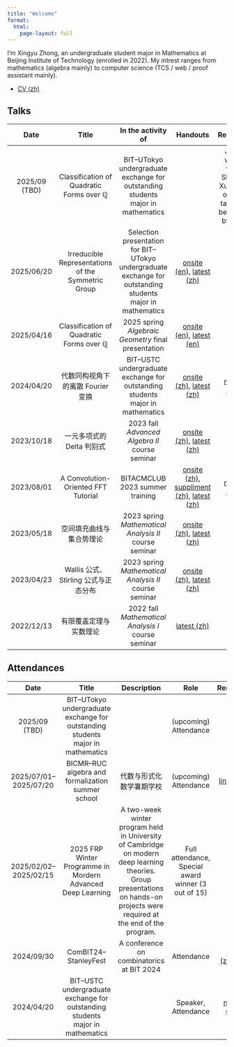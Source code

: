 ```yaml
---
title: "Welcome"
format:
  html:
    page-layout: full
---
```


I'm Xingyu Zhong, an undergraduate student major in Mathematics at Beijing Institute of Technology (enrolled in 2022). My intrest ranges from mathematics (algebra mainly) to computer science (TCS / web / proof assistant mainly).

- [CV (zh)](/posts/cv/resume-zh.pdf)

## Talks

| Date | Title | In the activity of | Handouts | Remarks |
| :---: | :---: | :---: | :---: | :---: |
| 2025/09 (TBD) | Classification of Quadratic Forms over $\mathbb Q$ | BIT--UTokyo undergraduate exchange for outstanding students major in mathematics | | Joint work with Shubin Xue, the onsite talk will be given by him |
| 2025/06/20 | Irreducible Representations of the Symmetric Group | Selection presentation for BIT--UTokyo undergraduate exchange for outstanding students major in mathematics | [onsite (en)](/posts/20250620-symrep/symrep.pdf), [latest (zh)](https://blog.sun123zxy.top/posts/20250606-symrep/) | |
| 2025/04/16 | Classification of Quadratic Forms over $\mathbb Q$ | 2025 spring *Algebraic Geometry* final presentation | [onsite (en)](/posts/20250416-ag-q-quadratic-form-classification/q-quadratic-form-classification.pdf), [latest (en)](https://blog.sun123zxy.top/posts/20250416-q-quadratic-form-classification/) | |
| 2024/04/20 | 代数同构视角下的离散 Fourier 变换 | BIT--USTC undergraduate exchange for outstanding students major in mathematics | [onsite (zh)](/posts/20240420-utsc-dft/dft.pdf), [latest (zh)](https://blog.sun123zxy.top/posts/20240513-isodft/) | [news (zh)](https://math.bit.edu.cn/rcpy1/951c9035cf9849ce988e361861937b98.htm) |
| 2023/10/18 | 一元多项式的 Delta 判别式 | 2023 fall *Advanced Algebra II* course seminar | [onsite (zh)](/posts/20231018-aa2-discriminant/discriminant.pdf), [latest (zh)](https://blog.sun123zxy.top/posts/20231018-discriminant/) | |
| 2023/08/01 | A Convolution-Oriented FFT Tutorial | BITACMCLUB 2023 summer training | [onsite (zh)](/posts/20240801-bitacm-fft/fft.pdf), [suppliment (zh)](/posts/20240801-bitacm-fft/supplement-on-bit-reverse.pdf), [latest (zh)](https://blog.sun123zxy.top/posts/20230928-dft/) | [news (zh)](https://cs.bit.edu.cn/xyxw/619906a5c812458b9d22a663b74e0dce.htm) |
| 2023/05/18 | 空间填充曲线与集合势理论 | 2023 spring *Mathematical Analysis II* course seminar | [onsite (zh)](/posts/20230518-ma2-space-filling-curve/space-filling-curve.pdf), [latest (zh)](https://blog.sun123zxy.top/posts/20230519-hilbert/) | |
| 2023/04/23 | Wallis 公式、Stirling 公式与正态分布 | 2023 spring *Mathematical Analysis II* course seminar | [onsite (zh)](/posts/20230423-ma2-stirling/stirling.pdf), [latest (zh)](https://blog.sun123zxy.top/posts/20230423-stirling/) | |
| 2022/12/13 | 有限覆盖定理与实数理论 | 2022 fall *Mathematical Analysis I* course seminar | [latest (zh)](https://blog.sun123zxy.top/posts/20221213-cover/) | |

## Attendances

| Date | Title | Description | Role | Remarks |
| :---: | :---: | :---: | :---: | :---: | :---: |
| 2025/09 (TBD) | BIT--UTokyo undergraduate exchange for outstanding students major in mathematics | | (upcoming) Attendance | |
| 2025/07/01--2025/07/20 | BICMR--RUC algebra and formalization summer school | 代数与形式化数学暑期学校 | (upcoming) Attendance | [link (zh)](https://mp.weixin.qq.com/s?__biz=MzkzOTE3NTU4Mw==&mid=2247511290&idx=1&sn=07b8d63c648c9a4d82fb892e8d6d81bf) |
| 2025/02/02--2025/02/15 | 2025 FRP Winter Programme in Mordern Advanced Deep Learning | A two-week winter program held in University of Cambridge on modern deep learning theories. Group presentations on hands-on projects were required at the end of the program. | Full attendance, Special award winner (3 out of 15) | | 
| 2024/09/30 | ComBIT24--StanleyFest | A conference on combinatorics at BIT 2024 | Attendance | [link (zh/en)](https://math.bit.edu.cn/kyxs/xshy/2fcc86015cae44c6afd43bab06660018.htm) |
| 2024/04/20 | BIT--USTC undergraduate exchange for outstanding students major in mathematics | | Speaker, Attendance | [news (zh)](https://math.bit.edu.cn/rcpy1/951c9035cf9849ce988e361861937b98.htm) |
